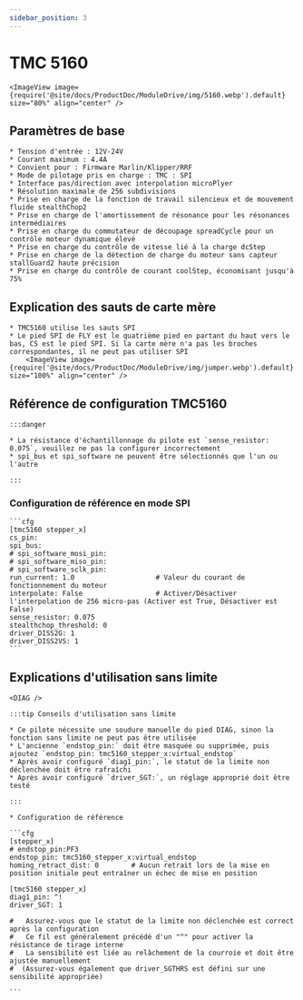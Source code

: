 ```yaml
---
sidebar_position: 3
---
```



# TMC 5160

    <ImageView image={require('@site/docs/ProductDoc/ModuleDrive/img/5160.webp').default} size="80%" align="center" />

## Paramètres de base

    * Tension d'entrée : 12V-24V
    * Courant maximum : 4.4A
    * Convient pour : Firmware Marlin/Klipper/RRF
    * Mode de pilotage pris en charge : TMC : SPI
    * Interface pas/direction avec interpolation microPlyer
    * Résolution maximale de 256 subdivisions
    * Prise en charge de la fonction de travail silencieux et de mouvement fluide stealthChop2
    * Prise en charge de l'amortissement de résonance pour les résonances intermédiaires
    * Prise en charge du commutateur de découpage spreadCycle pour un contrôle moteur dynamique élevé
    * Prise en charge du contrôle de vitesse lié à la charge dcStep
    * Prise en charge de la détection de charge du moteur sans capteur stallGuard2 haute précision
    * Prise en charge du contrôle de courant coolStep, économisant jusqu'à 75%

## Explication des sauts de carte mère

    * TMC5160 utilise les sauts SPI
    * Le pied SPI de FLY est le quatrième pied en partant du haut vers le bas, CS est le pied SPI. Si la carte mère n'a pas les broches correspondantes, il ne peut pas utiliser SPI
        <ImageView image={require('@site/docs/ProductDoc/ModuleDrive/img/jumper.webp').default} size="100%" align="center" />


## Référence de configuration TMC5160

    :::danger

    * La résistance d'échantillonnage du pilote est `sense_resistor: 0.075`, veuillez ne pas la configurer incorrectement
    * spi_bus et spi_software ne peuvent être sélectionnés que l'un ou l'autre
    
    :::

### Configuration de référence en mode SPI

    ```cfg
    [tmc5160 stepper_x]
    cs_pin:
    spi_bus:
    # spi_software_mosi_pin:
    # spi_software_miso_pin:
    # spi_software_sclk_pin: 
    run_current: 1.0                    # Valeur du courant de fonctionnement du moteur
    interpolate: False                  # Activer/Désactiver l'interpolation de 256 micro-pas (Activer est True, Désactiver est False)
    sense_resistor: 0.075
    stealthchop_threshold: 0
    driver_DISS2G: 1
    driver_DISS2VS: 1
    ```

## Explications d'utilisation sans limite

    <DIAG />

    :::tip Conseils d'utilisation sans limite

    * Ce pilote nécessite une soudure manuelle du pied DIAG, sinon la fonction sans limite ne peut pas être utilisée
    * L'ancienne `endstop_pin:` doit être masquée ou supprimée, puis ajoutez `endstop_pin: tmc5160_stepper_x:virtual_endstop`
    * Après avoir configuré `diag1_pin:`, le statut de la limite non déclenchée doit être rafraîchi
    * Après avoir configuré `driver_SGT:`, un réglage approprié doit être testé

    :::

    * Configuration de référence

    ```cfg
    [stepper_x]
    # endstop_pin:PF3
    endstop_pin: tmc5160_stepper_x:virtual_endstop
    homing_retract_dist: 0        # Aucun retrait lors de la mise en position initiale peut entraîner un échec de mise en position

    [tmc5160 stepper_x]
    diag1_pin: ^!
    driver_SGT: 1

    #   Assurez-vous que le statut de la limite non déclenchée est correct après la configuration
    #   Ce fil est généralement précédé d'un "^" pour activer la résistance de tirage interne
    #   La sensibilité est liée au relâchement de la courroie et doit être ajustée manuellement
    #  (Assurez-vous également que driver_SGTHRS est défini sur une sensibilité appropriée)

    ```

